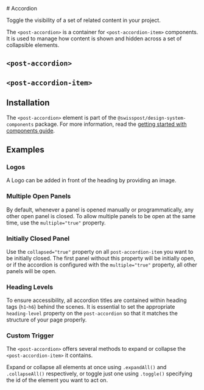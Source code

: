 
<Meta of={accordionStories} />

<div className="docs-title">
  # Accordion

  <nav>
    <link-design of={JSON.stringify(accordionStories)}></link-design>
  </nav>
</div>

<p className="lead">Toggle the visibility of a set of related content in your project.</p>

The `<post-accordion>` is a container for `<post-accordion-item>` components.
It is used to manage how content is shown and hidden across a set of collapsible elements.

<Canvas sourceState="shown" of={accordionStories.Default} />

## `<post-accordion>`

<Controls of={accordionStories.Default} />

## `<post-accordion-item>`

<Controls of={accordionItemStories.Default} />

## Installation

The `<post-accordion>` element is part of the `@swisspost/design-system-components` package.
For more information, read the [getting started with components guide](/?path=/docs/edfb619b-fda1-4570-bf25-20830303d483--docs).

## Examples

### Logos

A Logo can be added in front of the heading by providing an image.

<Canvas of={accordionStories.Logos}>

### Multiple Open Panels

By default, whenever a panel is opened manually or programmatically, any other open panel is closed.
To allow multiple panels to be open at the same time, use the `multiple="true"` property.

<Canvas of={accordionStories.MultipleOpenPanels} />

### Initially Closed Panel

Use the `collapsed="true"` property on all `post-accordion-item` you want to be initially closed.
The first panel without this property will be initially open,
or if the accordion is configured with the `multiple="true"` property, all other panels will be open.

<Canvas of={accordionStories.DefaultCollapsedPanels} />

### Heading Levels

To ensure accessibility, all accordion titles are contained within heading tags (`h1`-`h6`) behind the scenes.
It is essential to set the appropriate `heading-level` property on the `post-accordion` so that it matches the structure of your page properly.

<Canvas of={accordionStories.Nested} />

### Custom Trigger

The `<post-accordion>` offers several methods to expand or collapse the `<post-accordion-item>` it contains.

Expand or collapse all elements at once using `.expandAll()` and `.collapseAll()` respectively,
or toggle just one using `.toggle()` specifying the id of the element you want to act on.

<Source
  code={SampleCustomTrigger}
  language="typescript"
/>
